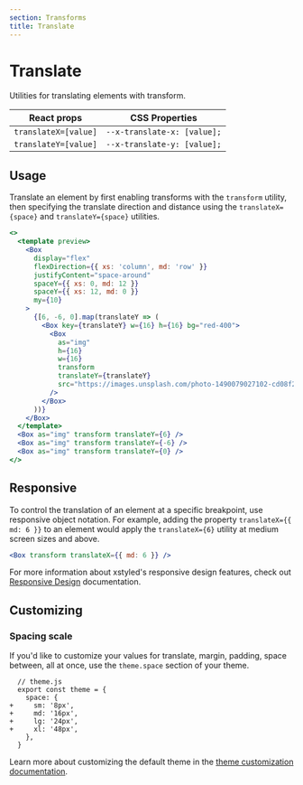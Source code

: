 ```yaml
---
section: Transforms
title: Translate
---
```


# Translate

Utilities for translating elements with transform.

| React props          | CSS Properties              |
| -------------------- | --------------------------- |
| `translateX=[value]` | `--x-translate-x: [value];` |
| `translateY=[value]` | `--x-translate-y: [value];` |

## Usage

Translate an element by first enabling transforms with the `transform` utility, then specifying the translate direction and distance using the `translateX={space}` and `translateY={space}` utilities.

```jsx preview
<>
  <template preview>
    <Box
      display="flex"
      flexDirection={{ xs: 'column', md: 'row' }}
      justifyContent="space-around"
      spaceY={{ xs: 0, md: 12 }}
      spaceY={{ xs: 12, md: 0 }}
      my={10}
    >
      {[6, -6, 0].map(translateY => (
        <Box key={translateY} w={16} h={16} bg="red-400">
          <Box
            as="img"
            h={16}
            w={16}
            transform
            translateY={translateY}
            src="https://images.unsplash.com/photo-1490079027102-cd08f2308c73?ixlib=rb-1.2.1&ixid=MXwxMjA3fDB8MHxwaG90by1wYWdlfHx8fGVufDB8fHw%3D&auto=format&fit=crop&w=285&h=285&q=80"
          />
        </Box>
      ))}
    </Box>
  </template>
  <Box as="img" transform translateY={6} />
  <Box as="img" transform translateY={-6} />
  <Box as="img" transform translateY={0} />
</>
```

## Responsive

To control the translation of an element at a specific breakpoint, use responsive object notation. For example, adding the property `translateX={{ md: 6 }}` to an element would apply the `translateX={6}` utility at medium screen sizes and above.

```jsx
<Box transform translateX={{ md: 6 }} />
```

For more information about xstyled's responsive design features, check out [Responsive Design](@TODO-link) documentation.

## Customizing

### Spacing scale

If you'd like to customize your values for translate, margin, padding, space between, all at once, use the `theme.space` section of your theme.

<!-- @TODO support diff -->

```diffjs
  // theme.js
  export const theme = {
    space: {
+     sm: '8px',
+     md: '16px',
+     lg: '24px',
+     xl: '48px',
    },
  }
```

Learn more about customizing the default theme in the [theme customization documentation](@TODO-link).

